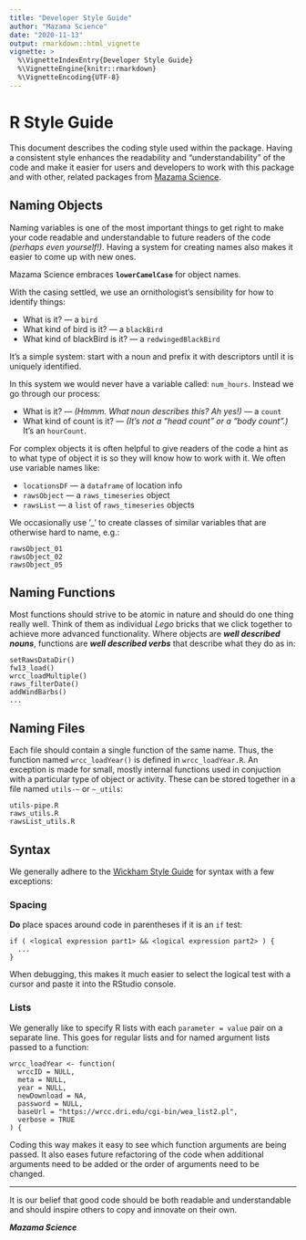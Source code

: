 ```yaml
---
title: "Developer Style Guide"
author: "Mazama Science"
date: "2020-11-13"
output: rmarkdown::html_vignette
vignette: >
  %\VignetteIndexEntry{Developer Style Guide}
  %\VignetteEngine{knitr::rmarkdown}
  %\VignetteEncoding{UTF-8}
---
```


# R Style Guide

This document describes the coding style used within the package.  Having a
consistent style enhances the readability and "understandability" of the code 
and make it easier for users and developers to work with this package and
with other, related packages from [Mazama Science](http://mazamascience.com).

## Naming Objects

Naming variables is one of the most important things to get right to make your 
code readable and understandable to future readers of the code _(perhaps even 
yourself!)_. Having a system for creating names also makes it easier to come up 
with new ones.

Mazama Science embraces **`lowerCamelCase`** for object names.

With the casing settled, we use an ornithologist’s sensibility for how to 
identify things:

* What is it? — a `bird`
* What kind of bird  is it? — a `blackBird`
* What kind of blackBird  is it? — a `redwingedBlackBird`

It’s a simple system:  start with a noun and prefix it with descriptors until 
it is uniquely identified.

In this system we would never have a variable called: `num_hours`. Instead we go 
through our process:

* What is it? — _(Hmmm. What noun describes this? Ah yes!)_ — a `count`
* What kind of count  is it? — _(It's not a "head count" or a "body count".)_ 
It's an `hourCount`.

For complex objects it is often helpful to give readers of the code a hint as to 
what type of object it is so they will know how to work with it. We often use 
variable names like:

* `locationsDF`  — a `dataframe` of location info
* `rawsObject`  — a `raws_timeseries` object
* `rawsList`  — a `list` of `raws_timeseries` objects

We occasionally use ‘_’ to create classes of similar variables that are 
otherwise hard to name, e.g.:

```
rawsObject_01
rawsObject_02
rawsObject_05
```

## Naming Functions

Most functions should strive to be atomic in nature and should do one thing 
really well. Think of them as individual _Lego_ bricks that we click together
to achieve more advanced functionality. Where objects are _**well described nouns**_, 
functions are _**well described verbs**_ that describe what they do as in:

```
setRawsDataDir()
fw13_load()
wrcc_loadMultiple()
raws_filterDate()
addWindBarbs()
...
```

## Naming Files

Each file should contain a single function of the same name. Thus, the function 
named `wrcc_loadYear()` is defined in `wrcc_loadYear.R`. An exception is made
for small, mostly internal functions used in conjuction with a particular type
of object or activity. These can be stored together in a file named `utils-~`
or `~_utils`:

```
utils-pipe.R
raws_utils.R
rawsList_utils.R
```

## Syntax

We generally adhere to the [Wickham Style Guide](http://adv-r.had.co.nz/Style.html) 
for syntax with a few exceptions:

### Spacing

**Do** place spaces around code in parentheses if it is an `if` test:

```
if ( <logical expression part1> && <logical expression part2> ) {
  ...
}
```

When debugging, this makes it much easier to select the logical test with a 
cursor and paste it into the RStudio console.

### Lists

We generally like to specify R lists with each `parameter = value` pair on a 
separate line. This goes for regular lists and for named argument lists passed 
to a function:

```
wrcc_loadYear <- function(
  wrccID = NULL,
  meta = NULL,
  year = NULL,
  newDownload = NA,
  password = NULL,
  baseUrl = "https://wrcc.dri.edu/cgi-bin/wea_list2.pl",
  verbose = TRUE
) {
```

Coding this way makes it easy to see which function arguments are being passed.
It also eases future refactoring of the code when additional arguments need to
be added or the order of arguments need to be changed.

-----

It is our belief that good code should be both readable and understandable and
should inspire others to copy and innovate on their own.

**_Mazama Science_**

